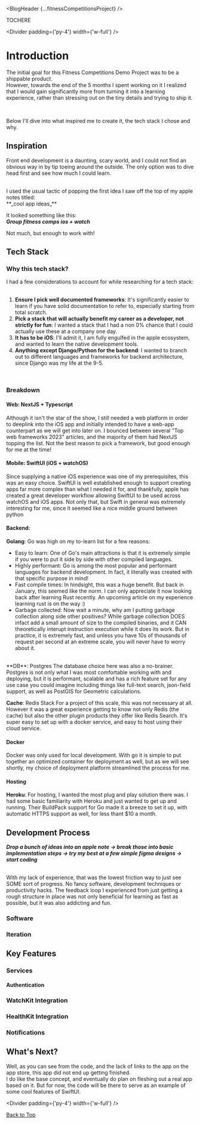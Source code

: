 
<BlogHeader {...fitnessCompetitionsProject}  />


TOCHERE

<Divider padding={'py-4'} width={'w-full'} />

# Introduction

The initial goal for this Fitness Competitions Demo Project was 
to be a shippable product.
<br/>
However, towards the end of the 5 months I spent working on it
I realized that I would gain significantly more from turning it into a learning 
experience, rather than stressing out on the tiny details and trying to ship it. 

<br/>

Below I'll dive into what inspired me to create it, the tech stack I chose and why. 

## Inspiration

Front end development is a daunting, scary world, and I could not find an obvious way in by tip toeing around the outside.
The only option was to dive head first and see how much I could learn. 

<br/>
I used the usual tactic of popping the first idea I saw off the top of my apple notes titled:
<br/>
**_cool app ideas_**
<br/>

It looked something like this:
<br/>
**_Group fitness comps ios + watch_**
<br/>

Not much, but enough to work with! 
<br/>

## Tech Stack

### Why this tech stack?

I had a few considerations to account for while researching for a tech stack: <br/> <br/>
1. **Ensure I pick well documented frameworks**: It's significantly easier to learn if you have solid documentation to refer to, especially starting from total scratch. 
2. **Pick a stack that will actually benefit my career as a developer, not strictly for fun**: I wanted a stack that I had a non 0% chance that I could actually use these at a company one day.
3. **It has to be iOS**: I'll admit it, I am fully engulfed in the apple ecosystem, and wanted to learn the native development tools. 
4. **Anything except Django/Python for the backend**: I wanted to branch out to different languages and frameworks for backend architecture, since Django was my life at the 9-5. 
<br/>

### Breakdown 

#### Web: NextJS + Typescript

Although it isn't the star of the show, I still needed a web platform in order to deeplink into the iOS app and initially intended to have a web-app counterpart as we will get into later on. 
I bounced between several "Top web frameworks 2023" articles, and the majority of them had NextJS topping the list. Not the best reason to pick a framework, but good enough for me at the time! 


#### Mobile: SwiftUI (iOS + watchOS)

Since supplying a native iOS experience was one of my prerequisites, this was an easy choice. SwiftUI is well established enough to support creating apps far more complex than what I needed it for, and thankfully, apple has created a great developer workflow allowing SwiftUI to be used across watchOS and iOS apps. Not only that, but Swift in general was extremely interesting for me, since it seemed like a nice middle ground between python


#### Backend: 

**Golang**: Go was high on my to-learn list for a few reasons:
* Easy to learn: One of Go's main attractions is that it is extremely simple if you were to put it side by side with other compiled languages. 
* Highly performant: Go is among the most popular and performant languages for backend development. In fact, it literally was created with that specific purpose in mind! 
* Fast compile times: In hindsight, this was a huge benefit. But back in January, this seemed like the norm. I can only appreciate it now looking back after learning Rust recently. An upcoming article on my experience learning rust is on the way :) 
* Garbage collected: Now wait a minute, why am I putting garbage collection along side other positives? While garbage collection DOES infact add a small amount of size to the compiled binaries, and it CAN theoretically interupt instruction execution while it does its work. But in practice, it is extremely fast, and unless you have 10s of thousands of request per second at an extreme scale, you will never have to worry about it.
<br/>
**DB**: Postgres
The database choice here was also a no-brainer. Postgres is not only what I was most comfortable working with and deploying, but it is performant, scalable and has a rich feature set for any use case you could imagine including things like full-text search, json-field support, as well as PostGIS for Geometric calculations. 

**Cache**: Redis Stack 
For a project of this scale, this was not necessary at all. However it was a great experience getting to know 
not only Redis (the cache) but also the other plugin products they offer like Redis Search. It's super easy 
to set up with a docker service, and easy to host using their cloud service.


#### Docker 
Docker was only used for local development. With go it is simple to put together an optimized container 
for deployment as well, but as we will see shortly, my choice of deployment platform streamlined the process for me. 


#### Hosting 

**Heroku**: For hosting, I wanted the most plug and play solution there was. I had some basic familiarity with
Heroku and just wanted to get up and running. Their BuildPack support for Go made it a breeze to set it up,
with automatic HTTPS support as well, for less thant $10 a month. 

## Development Process

**_Drop a bunch of ideas into an apple note -> break those into basic implementation steps -> try my best at a few simple figma designs -> start coding_**

<br/>
With my lack of experience, that was the lowest friction way to just see SOME sort of progress. 
No fancy software, development techniques or productivity hacks. The feedback loop I experienced from 
just getting a rough structure in place was not only beneficial for learning as fast as possible, but it was 
also addicting and fun. 

### Software 

### Iteration

## Key Features

### Services

#### Authentication

#### 

### WatchKit Integration

### HealthKit Integration 

### Notifications 

## What's Next?

Well, as you can see from the code, and the lack of links to the app on the app store, 
this app did not end up getting finished.
<br/> 
I do like the base concept, and eventually do 
plan on fleshing out a real app based on it. But for now, the code will be there to serve as
an example of some cool features of SwiftUI. 


<Divider padding={'py-4'} width={'w-full'} />

[Back to Top](#introduction)